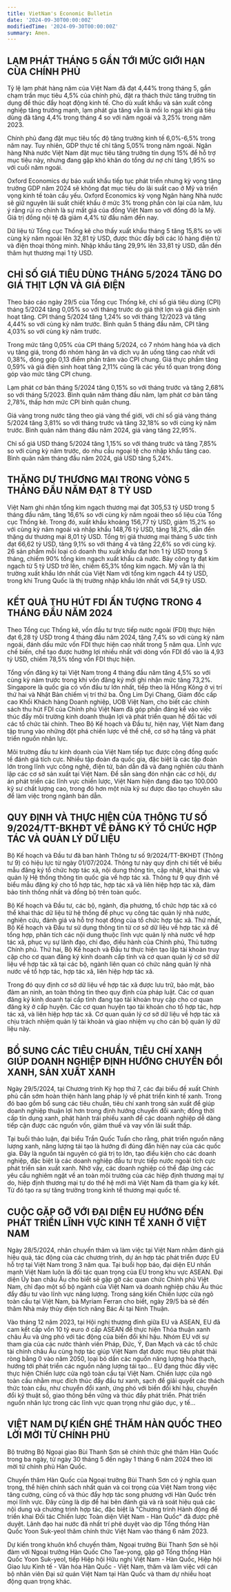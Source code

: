 ```yaml
---
title: VietNam's Economic Bulletin
date: '2024-09-30T00:00:00Z'
modifiedTime: '2024-09-30T00:00:00Z'
summary: Amen.
---
```


## LẠM PHÁT THÁNG 5 GẦN TỚI MỨC GIỚI HẠN CỦA CHÍNH PHỦ

Tỷ lệ lạm phát hàng năm của Việt Nam đã đạt 4,44% trong tháng 5,
gần chạm trần mục tiêu 4,5% của chính phủ, đặt ra thách thức tăng
trưởng tín dụng để thúc đẩy hoạt động kinh tế. Cho dù xuất khẩu và
sản xuất công nghiệp tăng trưởng mạnh, lạm phát gia tăng vẫn là mối
lo ngại khi giá tiêu dùng đã tăng 4,4% trong tháng 4 so với năm ngoái
và 3,25% trong năm 2023.

Chính phủ đang đặt mục tiêu tốc độ tăng trưởng kinh tế 6,0%-6,5%
trong năm nay. Tuy nhiên, GDP thực tế chỉ tăng 5,05% trong năm
ngoái. Ngân hàng Nhà nước Việt Nam đặt mục tiêu tăng trưởng tín
dụng 15% để hỗ trợ mục tiêu này, nhưng đang gặp khó khăn do tổng
dư nợ chỉ tăng 1,95% so với cuối năm ngoái.

Oxford Economics dự báo xuất khẩu tiếp tục phát triển nhưng kỳ vọng
tăng trưởng GDP năm 2024 sẽ không đạt mục tiêu do lãi suất cao ở Mỹ
và triển vọng kinh tế toàn cầu yếu. Oxford Economics kỳ vọng Ngân
hàng Nhà nước sẽ giữ nguyên lãi suất chiết khấu ở mức 3% trong phần
còn lại của năm, lưu ý rằng rủi ro chính là sự mất giá của đồng Việt
Nam so với đồng đô la Mỹ. Giá trị đồng nội tệ đã giảm 4,4% từ đầu năm
đến nay.

Dữ liệu từ Tổng cục Thống kê cho thấy xuất khẩu tháng 5 tăng 15,8%
so với cùng kỳ năm ngoái lên 32,81 tỷ USD, được thúc đẩy bởi các lô
hàng điện tử và điện thoại thông minh. Nhập khẩu tăng 29,9% lên
33,81 tỷ USD, dẫn đến thâm hụt thương mại 1 tỷ USD.

## CHỈ SỐ GIÁ TIÊU DÙNG THÁNG 5/2024 TĂNG DO GIÁ THỊT LỢN VÀ GIÁ ĐIỆN

Theo báo cáo ngày 29/5 của Tổng cục Thống kê, chỉ số giá tiêu dùng (CPI)
tháng 5/2024 tăng 0,05% so với tháng trước do giá thịt lợn và giá điện sinh
hoạt tăng. CPI tháng 5/2024 tăng 1,24% so với tháng 12/2023 và tăng
4,44% so với cùng kỳ năm trước. Bình quân 5 tháng đầu năm, CPI tăng
4,03% so với cùng kỳ năm trước.

Trong mức tăng 0,05% của CPI tháng 5/2024, có 7 nhóm hàng hóa và dịch
vụ tăng giá, trong đó nhóm hàng ăn và dịch vụ ăn uống tăng cao nhất với
0,38%, đóng góp 0,13 điểm phần trăm vào CPI chung. Giá thực phẩm tăng
0,59% và giá điện sinh hoạt tăng 2,11% cũng là các yếu tố quan trọng đóng
góp vào mức tăng CPI chung.

Lạm phát cơ bản tháng 5/2024 tăng 0,15% so với tháng trước và tăng 2,68%
so với tháng 5/2023. Bình quân năm tháng đầu năm, lạm phát cơ bản tăng
2,78%, thấp hơn mức CPI bình quân chung.

Giá vàng trong nước tăng theo giá vàng thế giới, với chỉ số giá vàng tháng
5/2024 tăng 3,81% so với tháng trước và tăng 32,18% so với cùng kỳ năm
trước. Bình quân năm tháng đầu năm 2024, giá vàng tăng 22,95%.

Chỉ số giá USD tháng 5/2024 tăng 1,15% so với tháng trước và tăng 7,85%
so với cùng kỳ năm trước, do nhu cầu ngoại tệ cho nhập khẩu tăng cao.
Bình quân năm tháng đầu năm 2024, giá USD tăng 5,24%.

## THẶNG DƯ THƯƠNG MẠI TRONG VÒNG 5 THÁNG ĐẦU NĂM ĐẠT 8 TỶ USD
Việt Nam ghi nhận tổng kim ngạch thương mại đạt 305,53 tỷ USD
trong 5 tháng đầu năm, tăng 16,6% so với cùng kỳ năm ngoái theo số
liệu của Tổng cục Thống kê. Trong đó, xuất khẩu khoảng 156,77 tỷ
USD, giảm 15,2% so với cùng kỳ năm ngoái và nhập khẩu 148,76 tỷ
USD, tăng 18,2%, dẫn đến thặng dư thương mại 8,01 tỷ USD. Tổng trị
giá thương mại tháng 5 ước tính đạt 66,62 tỷ USD, tăng 9,1% so với
tháng 4 và tăng 22,6% so với cùng kỳ. 26 sản phẩm mỗi loại có doanh
thu xuất khẩu đạt hơn 1 tỷ USD trong 5 tháng, chiếm 90% tổng kim
ngạch xuất khẩu cả nước. Bảy công ty đạt kim ngạch từ 5 tỷ USD trở
lên, chiếm 65,3% tổng kim ngạch. Mỹ vẫn là thị trường xuất khẩu lớn
nhất của Việt Nam với tổng kim ngạch 44 tỷ USD, trong khi Trung
Quốc là thị trường nhập khẩu lớn nhất với 54,9 tỷ USD.

## KẾT QUẢ THU HÚT FDI ẤN TƯỢNG TRONG 4 THÁNG ĐẦU NĂM 2024
Theo Tổng cục Thống kê, vốn đầu tư trực tiếp nước ngoài (FDI) thực hiện đạt
6,28 tỷ USD trong 4 tháng đầu năm 2024, tăng 7,4% so với cùng kỳ năm ngoái,
đánh dấu mức vốn FDI thực hiện cao nhất trong 5 năm qua. Lĩnh vực chế biến,
chế tạo được hưởng lợi nhiều nhất với dòng vốn FDI đổ vào là 4,93 tỷ USD,
chiếm 78,5% tổng vốn FDI thực hiện.

Tổng vốn đăng ký tại Việt Nam trong 4 tháng đầu năm tăng 4,5% so với cùng kỳ
năm trước trong khi vốn đăng ký mới ghi nhận mức tăng 73,2%. Singapore là
quốc gia có vốn đầu tư lớn nhất, tiếp theo là Hồng Kông ở vị trí thứ hai và Nhật
Bản chiếm vị trí thứ ba. Ông Lim Dyi Chang, Giám đốc cấp cao Khối Khách hàng
Doanh nghiệp, UOB Việt Nam, cho biết các chính sách thu hút FDI của Chính
phủ Việt Nam đã góp phần đáng kể vào việc thúc đẩy môi trường kinh doanh
thuận lợi và phát triển quan hệ đối tác với các tổ chức tài chính. Theo Bộ Kế
hoạch và Đầu tư, hiện nay, Việt Nam đang tập trung vào những đột phá chiến
lược về thể chế, cơ sở hạ tầng và phát triển nguồn nhân lực.

Môi trường đầu tư kinh doanh của Việt Nam tiếp tục được cộng đồng quốc tế
đánh giá tích cực. Nhiều tập đoàn đa quốc gia, đặc biệt là các tập đoàn lớn
trong lĩnh vực công nghệ, điện tử, bán dẫn đã và đang nghiên cứu thành lập các
cơ sở sản xuất tại Việt Nam. Để sẵn sàng đón nhận các cơ hội, dự án phát triển
các lĩnh vực chiến lược, Việt Nam hiện đang đào tạo 100.000 kỹ sư chất lượng
cao, trong đó hơn một nửa kỹ sư được đào tạo chuyên sâu để làm việc trong
ngành bán dẫn.

## QUY ĐỊNH VÀ THỰC HIỆN CỦA THÔNG TƯ SỐ 9/2024/TT-BKHĐT VỀ ĐĂNG KÝ TỔ CHỨC HỢP TÁC VÀ QUẢN LÝ DỮ LIỆU

Bộ Kế hoạch và Đầu tư đã ban hành Thông tư số 9/2024/TT-BKHĐT (Thông
tư 9) có hiệu lực từ ngày 01/07/2024. Thông tư này quy định chi tiết về biểu
mẫu đăng ký tổ chức hợp tác xã, nội dung thông tin, cập nhật, khai thác và
quản lý Hệ thống thông tin quốc gia về hợp tác xã. Thông tư 9 quy định về
biểu mẫu đăng ký cho tổ hợp tác, hợp tác xã và liên hiệp hợp tác xã, đảm
bảo tính thống nhất và đồng bộ trên toàn quốc.

Bộ Kế hoạch và Đầu tư, các bộ, ngành, địa phương, tổ chức hợp tác xã có
thể khai thác dữ liệu từ hệ thống để phục vụ công tác quản lý nhà nước,
nghiên cứu, đánh giá và hỗ trợ hoạt động của tổ chức hợp tác xã. Thứ nhất,
Bộ Kế hoạch và Đầu tư sử dụng thông tin từ cơ sở dữ liệu về hợp tác xã để
tổng hợp, phân tích các nội dung thuộc lĩnh vực quản lý nhà nước về hợp
tác xã, phục vụ sự lãnh đạo, chỉ đạo, điều hành của Chính phủ, Thủ tướng
Chính phủ. Thứ hai, Bộ Kế hoạch và Đầu tư thực hiện tạo lập tài khoản truy
cập cho cơ quan đăng ký kinh doanh cấp tỉnh và cơ quan quản lý cơ sở dữ
liệu về hợp tác xã tại các bộ, ngành liên quan có chức năng quản lý nhà
nước về tổ hợp tác, hợp tác xã, liên hiệp hợp tác xã.

Trong đó quy định cơ sở dữ liệu về hợp tác xã được lưu trữ, bảo mật, bảo
đảm an ninh, an toàn thông tin theo quy định của pháp luật. Các cơ quan
đăng ký kinh doanh tại cấp tỉnh đang tạo tài khoản truy cập cho cơ quan
đăng ký ở cấp huyện. Các cơ quan huyện tạo tài khoản cho tổ hợp tác, hợp
tác xã, và liên hiệp hợp tác xã. Cơ quan quản lý cơ sở dữ liệu về hợp tác xã
chịu trách nhiệm quản lý tài khoản và giao nhiệm vụ cho cán bộ quản lý dữ
liệu này.

## BỔ SUNG CÁC TIÊU CHUẨN, TIÊU CHÍ XANH GIÚP DOANH NGHIỆP ĐỊNH HƯỚNG CHUYỂN ĐỔI XANH, SẢN XUẤT XANH

Ngày 29/5/2024, tại Chương trình Kỳ họp
thứ 7, các đại biểu đề xuất Chính phủ
cần sớm hoàn thiện hành lang pháp lý
về phát triển kinh tế xanh. Trong đó bao
gồm bổ sung các tiêu chuẩn, tiêu chí
xanh trong sản xuất để giúp doanh
nghiệp thuận lợi hơn trong định hướng
chuyển đổi xanh; đồng thời cấp tín dụng
xanh, phát hành trái phiếu xanh để các
doanh nghiệp dễ dàng tiếp cận được
các nguồn vốn, giảm thuế và vay vốn lãi
suất thấp.

Tại buổi thảo luận, đại biểu Trần Quốc
Tuấn cho rằng, phát triển nguồn năng
lượng xanh, năng lượng tái tạo là hướng
đi đúng đắn hiện nay của các quốc gia.
Đây là nguồn tài nguyên có giá trị to lớn,
tạo điều kiện cho các doanh nghiệp, đặc
biệt là các doanh nghiệp đầu tư trực
tiếp nước ngoài tích cực phát triển sản
xuất xanh. Nhờ vậy, các doanh nghiệp
có thể đáp ứng các yêu cầu nghiêm
ngặt về an toàn môi trường của các
hiệp định thương mại tự do, hiệp định
thương mại tự do thế hệ mới mà Việt
Nam đã tham gia ký kết. Từ đó tạo ra sự
tăng trưởng trong kinh tế thương mại
quốc tế.

## CUỘC GẶP GỠ VỚI ĐẠI DIỆN EU HƯỚNG ĐẾN PHÁT TRIỂN LĨNH VỰC KINH TẾ XANH Ở VIỆT NAM

Ngày 28/5/2024, nhân chuyến thăm và làm việc tại Việt Nam nhằm đánh
giá hiệu quả, tác động của các chương trình, dự án hợp tác phát triển được
EU hỗ trợ tại Việt Nam trong 3 năm qua. Tại buổi họp báo, đại diện EU nhấn
mạnh Việt Nam luôn là đối tác quan trọng của EU trong khu vực ASEAN. Đại
diện Ủy ban châu Âu cho biết sẽ gặp gỡ các quan chức Chính phủ Việt
Nam, chỉ đạo một số bộ ngành của Việt Nam và doanh nghiệp châu Âu thúc
đẩy đầu tư vào lĩnh vực năng lượng. Trong sáng kiến Chiến lược cửa ngõ
toàn cầu tại Việt Nam, bà Myriam Ferran cho biết, ngày 29/5 bà sẽ đến
thăm Nhà máy thủy điện tích năng Bác Ái tại Ninh Thuận.

Vào tháng 12 năm 2023, tại Hội nghị thượng đỉnh giữa EU và ASEAN, EU đã
cam kết cấp vốn 10 tỷ euro ở cấp ASEAN để thực hiện Thỏa thuận xanh
châu Âu và ứng phó với tác động của biến đổi khí hậu. Nhóm EU với sự
tham gia của các nước thành viên Pháp, Đức, Ý, Đan Mạch và các tổ chức
tài chính châu Âu cùng hợp tác giúp Việt Nam đạt được mục tiêu phát thải
ròng bằng 0 vào năm 2050, loại bỏ dần các nguồn năng lượng hóa thạch,
hướng tới phát triển các nguồn năng lượng tái tạo... EU đang thúc đẩy việc
thực hiện Chiến lược cửa ngõ toàn cầu tại Việt Nam. Chiến lược cửa ngõ
toàn cầu nhằm mục đích thúc đẩy đầu tư xanh, sạch để giải quyết các
thách thức toàn cầu, như chuyển đổi xanh, ứng phó với biến đổi khí hậu,
chuyển đổi kỹ thuật số, giao thông bền vững và thúc đẩy phát triển. Phát
triển nguồn nhân lực trong các lĩnh vực quan trọng như giáo dục, y tế...

## VIỆT NAM DỰ KIẾN GHÉ THĂM HÀN QUỐC THEO LỜI MỜI TỪ CHÍNH PHỦ

Bộ trưởng Bộ Ngoại giao Bùi Thanh Sơn sẽ chính thức ghé thăm Hàn
Quốc trong ba ngày, từ ngày 30 tháng 5 đến ngày 1 tháng 6 năm 2024
theo lời mời từ chính phủ Hàn Quốc.

Chuyến thăm Hàn Quốc của Ngoại trưởng Bùi Thanh Sơn có ý nghĩa
quan trọng, thể hiện chính sách nhất quán và coi trọng của Việt Nam
trong việc tăng cường, củng cố và thúc đẩy hợp tác song phương với
Hàn Quốc trên mọi lĩnh vực. Đây cũng là dịp để hai bên đánh giá và rà
soát hiệu quả các nội dung và chương trình hợp tác, đặc biệt là
"Chương trình Hành động để triển khai Đối tác Chiến lược Toàn diện
Việt Nam - Hàn Quốc" đã được phê duyệt. Lãnh đạo hai nước đã nhất
trí phê duyệt vào dịp Tổng thống Hàn Quốc Yoon Suk-yeol thăm chính
thức Việt Nam vào tháng 6 năm 2023.

Dự kiến trong khuôn khổ chuyến thăm, Ngoại trưởng Bùi Thanh Sơn sẽ
hội đàm với Ngoại trưởng Hàn Quốc Cho Tae-yong, gặp gỡ Tổng
thống Hàn Quốc Yoon Suk-yeol, tiếp Hiệp hội Hữu nghị Việt Nam -
Hàn Quốc, Hiệp hội Giao lưu Kinh tế - Văn hóa Hàn Quốc - Việt Nam,
thăm và làm việc với cán bộ nhân viên Đại sứ quán Việt Nam tại Hàn
Quốc và tham dự nhiều hoạt động quan trọng khác.
